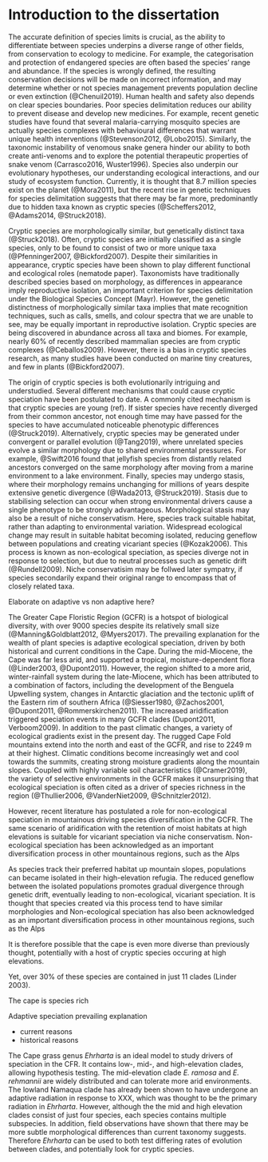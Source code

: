 # Introduction to the dissertation

The accurate definition of species limits is crucial, as the ability to differentiate between species underpins a diverse range of other fields, from conservation to ecology to medicine. For example, the categorisation and protection of endangered species are often based the species' range and abundance. If the species is wrongly defined, the resulting conservation decisions will be made on incorrect information, and may determine whether or not species management prevents population decline or even extinction (@Chenuil2019). Human health and safety also depends on clear species boundaries. Poor species delimitation reduces our ability to prevent disease and develop new medicines. For example, recent genetic studies have found that several malaria-carrying mosquito species are actually species complexes with behavioural differences that warrant unique health interventions (@Stevenson2012, @Lobo2015). Similarly, the taxonomic instability of venomous snake genera hinder our ability to both create anti-venoms and to explore the potential therapeutic properties of snake venom (Carrasco2016, Wuster1996). Species also underpin our evolutionary hypotheses, our understanding ecological interactions, and our study of ecosystem function. Currently, it is thought that 8.7 million species exist on the planet (@Mora2011), but the recent rise in genetic techniques for species delimitation suggests that there may be far more, predominantly due to hidden taxa known as cryptic species (@Scheffers2012, @Adams2014, @Struck2018). 

Cryptic species are morphologically similar, but genetically distinct taxa (@Struck2018). Often, cryptic species are initially classified as a single species, only to be found to consist of two or more unique taxa (@Pfenninger2007, @Bickford2007). Despite their similarities in appearance, cryptic species have been shown to play different functional and ecological roles (nematode paper). Taxonomists have traditionally described species based on morphology, as differences in appearance imply reproductive isolation, an important criterion for species delimitation under the Biological Species Concept (Mayr). However, the genetic distinctness of morphologically similar taxa implies that mate recognition techniques, such as calls, smells, and colour spectra that we are unable to see, may be equally important in reproductive isolation. Cryptic species are being discovered in abundance across all taxa and biomes. For example, nearly 60% of recently described mammalian species are from cryptic complexes (@Ceballos2009). However, there is a bias in cryptic species research, as many studies have been conducted on marine tiny creatures, and few in plants (@Bickford2007). 

The origin of cryptic species is both evolutionarily intriguing and understudied. Several different mechanisms that could cause cryptic speciation have been postulated to date. A commonly cited mechanism is that cryptic species are young (ref). If sister species have recently diverged from their common ancestor, not enough time may have passed for the species to have accumulated noticeable phenotypic differences (@Struck2019). Alternatively, cryptic species may be generated under convergent or parallel evolution (@Tang2019), where unrelated species evolve a similar morphology due to shared environmental pressures. For example, @Swift2016 found that jellyfish species from distantly related ancestors converged on the same morphology after moving from a marine environment to a lake environment. Finally, species may undergo stasis, where their morphology remains unchanging for millions of years despite extensive genetic divergence (@Wada2013, @Struck2019). Stasis due to stabilising selection can occur when strong environmental drivers cause a single phenotype to be strongly advantageous. Morphological stasis may also be a result of niche conservatism. Here, species track suitable habitat, rather than adapting to environmental variation. Widespread ecological change may result in suitable habitat becoming isolated, reducing geneflow between populations and creating vicariant species (@Kozak2006). This process is known as non-ecological speciation, as species diverge not in response to selection, but due to neutral processes such as genetic drift (@Rundell2009). Niche conservatisim may be follwed later sympatry, if species secondarily expand their original range to encompass that of closely related taxa. 

Elaborate on adaptive vs non adaptive here?

The Greater Cape Floristic Region (GCFR) is a hotspot of biological diversity, with over 9000 species despite its relatively small size (@Manning&Goldblatt2012, @Myers2017). The prevailing explanation for the wealth of plant species is adaptive ecological speciation, driven by both historical and current conditions in the Cape. During the mid-Miocene, the Cape was far less arid, and supported a tropical, moisture-dependent flora (@Linder2003, @Dupont2011). However, the region shifted to a more arid, winter-rainfall system during the late-Miocene, which has been attributed to a combination of factors, including the development of the Benguela Upwelling system, changes in Antarctic glaciation and the tectonic uplift of the Eastern rim of southern Africa (@Siesser1980, @Zachos2001, @Dupont2011, @Rommerskirchen2011). The increased aridification triggered speciation events in many GCFR clades (Dupont2011, Verboom2009). In addition to the past climatic changes, a variety of ecological gradients exist in the present day. The rugged Cape Fold mountains extend into the north and east of the GCFR, and rise to 2249 m at their highest. Climatic conditions become increasingly wet and cool towards the summits, creating strong moisture gradients along the mountain slopes. Coupled with highly variable soil characteristics (@Cramer2019), the variety of selective environments in the GCFR makes it unsurprising that ecological speciation is often cited as a driver of species richness in the region (@Thullier2006, @VanderNiet2009, @Schnitzler2012). 

However, recent literature has postulated a role for non-ecological speciation in mountainous  driving species diversification in the GCFR. The same scenario of aridification with the retention of moist habitats at high elevations is suitable for vicariant speciation via niche conservatism. Non-ecological speciation has been acknowledged as an important diversification process in other mountainous regions, such as the Alps



As species track their preferred habitat up mountain slopes, populations can became isolated in their high-elevation refugia. The reduced geneflow between the isolated populations promotes gradual divergence through genetic drift, eventually leading to non-ecological, vicariant speciation. It is thought that species created via this process tend to have similar morphologies and  Non-ecological speciation has also been acknowledged as an important diversification process in other mountainous regions, such as the Alps

 It is therefore possible that the cape is even more diverse than previously thought, potentially with a host of cryptic species occuring at high elevations. 

Yet, over 30% of these species are contained in just 11 clades (Linder 2003). 



The cape is species rich

Adaptive speciation prevailing explanation

- current reasons
- historical reasons



The Cape grass genus _Ehrharta_ is an ideal model to study drivers of speciation in the CFR. It contains low-, mid-, and high-elevation clades, allowing hypothesis testing. The mid-elevation clade _E. ramosa_ and _E. rehmannii_ are widely distributed and can tolerate more arid environments. The lowland Namaqua clade has already been shown to have undergone an adaptive radiation in response to XXX, which was thought to be the primary radiation in _Ehrharta_. However, although the the mid and high elevation clades consist of just four species, each species contains multiple subspecies. In addition, field observations have shown that there may be more subtle morphological differences than current taxonomy suggests. Therefore _Ehrharta_ can be used to both test differing rates of evolution between clades, and potentially look for cryptic species.